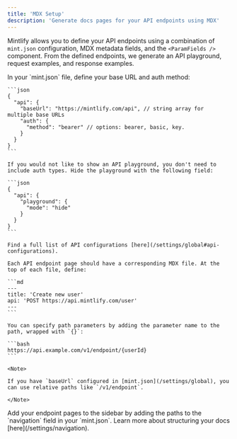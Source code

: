 ```yaml
---
title: 'MDX Setup'
description: 'Generate docs pages for your API endpoints using MDX'
---
```


Mintlify allows you to define your API endpoints using a combination of `mint.json` configuration, MDX metadata fields, and the `<ParamFields />` component. From the defined endpoints, we generate an API playground, request examples, and response examples.

<Steps>
  <Step title="Configure your API">
    In your `mint.json` file, define your base URL and auth method:

    ```json
    {
      "api": {
        "baseUrl": "https://mintlify.com/api", // string array for multiple base URLs
        "auth": {
          "method": "bearer" // options: bearer, basic, key.
        }
      }
    }
    ```

    If you would not like to show an API playground, you don't need to include auth types. Hide the playground with the following field:

    ```json
    {
      "api": {
        "playground": {
          "mode": "hide"
        }
      }
    }
    ```

    Find a full list of API configurations [here](/settings/global#api-configurations).
  </Step>
  
  <Step title="Create your endpoint pages">

    Each API endpoint page should have a corresponding MDX file. At the top of each file, define:

    ```md
    ---
    title: 'Create new user'
    api: 'POST https://api.mintlify.com/user'
    ---
    ```

    You can specify path parameters by adding the parameter name to the path, wrapped with `{}`:

    ```bash
    https://api.example.com/v1/endpoint/{userId}
    ```

    <Note>

    If you have `baseUrl` configured in [mint.json](/settings/global), you can use relative paths like `/v1/endpoint`.

    </Note>
  </Step>

  <Step title="Add your endpoints to your docs">
    Add your endpoint pages to the sidebar by adding the paths to the `navigation` field in your `mint.json`. Learn more about structuring your docs [here](/settings/navigation).
  </Step>
</Steps>
